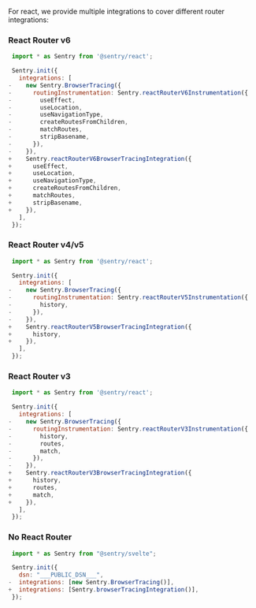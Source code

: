 <Include name="migration/javascript-v8/v7-deprecation/browser-tracing" />

For react, we provide multiple integrations to cover different router integrations:

### React Router v6

```JavaScript diff
 import * as Sentry from '@sentry/react';

 Sentry.init({
   integrations: [
-    new Sentry.BrowserTracing({
-      routingInstrumentation: Sentry.reactRouterV6Instrumentation({
-        useEffect,
-        useLocation,
-        useNavigationType,
-        createRoutesFromChildren,
-        matchRoutes,
-        stripBasename,
-      }),
-    }),
+    Sentry.reactRouterV6BrowserTracingIntegration({
+      useEffect,
+      useLocation,
+      useNavigationType,
+      createRoutesFromChildren,
+      matchRoutes,
+      stripBasename,
+    }),
   ],
 });
```

### React Router v4/v5

```JavaScript diff
 import * as Sentry from '@sentry/react';

 Sentry.init({
   integrations: [
-    new Sentry.BrowserTracing({
-      routingInstrumentation: Sentry.reactRouterV5Instrumentation({
-        history,
-      }),
-    }),
+    Sentry.reactRouterV5BrowserTracingIntegration({
+      history,
+    }),
   ],
 });
```

### React Router v3

```JavaScript diff
 import * as Sentry from '@sentry/react';

 Sentry.init({
   integrations: [
-    new Sentry.BrowserTracing({
-      routingInstrumentation: Sentry.reactRouterV3Instrumentation({
-        history,
-        routes,
-        match,
-      }),
-    }),
+    Sentry.reactRouterV3BrowserTracingIntegration({
+      history,
+      routes,
+      match,
+    }),
   ],
 });
```

### No React Router

```JavaScript diff
 import * as Sentry from "@sentry/svelte";

 Sentry.init({
   dsn: "___PUBLIC_DSN___",
-  integrations: [new Sentry.BrowserTracing()],
+  integrations: [Sentry.browserTracingIntegration()],
 });
```
